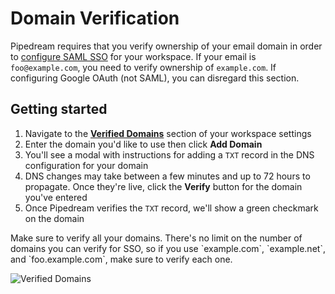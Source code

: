 
# Domain Verification

Pipedream requires that you verify ownership of your email domain in order to [configure SAML SSO](/workspaces/sso) for your workspace. If your email is `foo@example.com`, you need to verify ownership of `example.com`. If configuring Google OAuth (not SAML), you can disregard this section.

## Getting started

1. Navigate to the **[Verified Domains](https://pipedream.com/settings/domains)** section of your workspace settings
2. Enter the domain you'd like to use then click **Add Domain**
3. You'll see a modal with instructions for adding a `TXT` record in the DNS configuration for your domain
4. DNS changes may take between a few minutes and up to 72 hours to propagate. Once they're live, click the **Verify** button for the domain you've entered
5. Once Pipedream verifies the `TXT` record, we'll show a green checkmark on the domain

<Callout type="info">
Make sure to verify all your domains. There's no limit on the number of domains you can verify for SSO, so if you use `example.com`, `example.net`, and `foo.example.com`, make sure to verify each one.
</Callout>

![Verified Domains](https://res.cloudinary.com/pipedreamin/image/upload/v1699938431/verified-domains_qcjpnb.png)